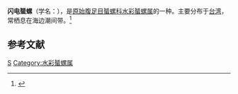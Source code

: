 {{Speciesbox
| taxon = Smaragdia paulucciana
| binomial_authority = Gassies, 1870
}}
'''闪电蜑螺'''（学名：''{{lang|la|Smaragdia paulucciana}}''），是[[原始腹足目|原始腹足目]][[蜑螺科|蜑螺科]][[水彩蜑螺属|水彩蜑螺属]]的一种。主要分布于[[台湾|台湾]]，常栖息在海边潮间带。<ref>{{cite web|url=http://shell.sinica.edu.tw/chinese/shellbase_detail.php?science_no=2902|title=国际贝库：闪电蜑螺|publisher=台湾贝类资料库|accessdate=2009-08-11|archive-date=2016-03-04|archive-url=https://web.archive.org/web/20160304103916/http://shell.sinica.edu.tw/chinese/shellbase_detail.php?science_no=2902|dead-url=no}}</ref>

== 参考文献 ==
{{reflist}}

{{taxonbar}}
[[Category:_1870年描述的动物|S]]
[[Category:水彩蜑螺属|Category:水彩蜑螺属]]